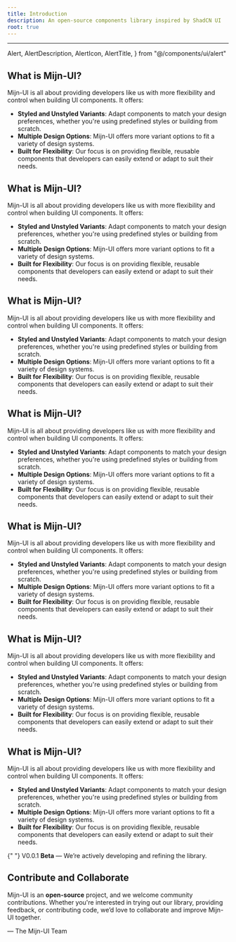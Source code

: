 ```yaml
---
title: Introduction
description: An open-source components library inspired by ShadCN UI
root: true
---
```


---

  Alert,
  AlertDescription,
  AlertIcon,
  AlertTitle,
} from "@/components/ui/alert"

## What is Mijn-UI?

Mijn-UI is all about providing developers like us with more flexibility and control when building UI components. It offers:

- **Styled and Unstyled Variants**: Adapt components to match your design preferences, whether you're using predefined styles or building from scratch.
- **Multiple Design Options**: Mijn-UI offers more variant options to fit a variety of design systems.
- **Built for Flexibility**: Our focus is on providing flexible, reusable components that developers can easily extend or adapt to suit their needs.

## What is Mijn-UI?

Mijn-UI is all about providing developers like us with more flexibility and control when building UI components. It offers:

- **Styled and Unstyled Variants**: Adapt components to match your design preferences, whether you're using predefined styles or building from scratch.
- **Multiple Design Options**: Mijn-UI offers more variant options to fit a variety of design systems.
- **Built for Flexibility**: Our focus is on providing flexible, reusable components that developers can easily extend or adapt to suit their needs.

## What is Mijn-UI?

Mijn-UI is all about providing developers like us with more flexibility and control when building UI components. It offers:

- **Styled and Unstyled Variants**: Adapt components to match your design preferences, whether you're using predefined styles or building from scratch.
- **Multiple Design Options**: Mijn-UI offers more variant options to fit a variety of design systems.
- **Built for Flexibility**: Our focus is on providing flexible, reusable components that developers can easily extend or adapt to suit their needs.

## What is Mijn-UI?

Mijn-UI is all about providing developers like us with more flexibility and control when building UI components. It offers:

- **Styled and Unstyled Variants**: Adapt components to match your design preferences, whether you're using predefined styles or building from scratch.
- **Multiple Design Options**: Mijn-UI offers more variant options to fit a variety of design systems.
- **Built for Flexibility**: Our focus is on providing flexible, reusable components that developers can easily extend or adapt to suit their needs.

## What is Mijn-UI?

Mijn-UI is all about providing developers like us with more flexibility and control when building UI components. It offers:

- **Styled and Unstyled Variants**: Adapt components to match your design preferences, whether you're using predefined styles or building from scratch.
- **Multiple Design Options**: Mijn-UI offers more variant options to fit a variety of design systems.
- **Built for Flexibility**: Our focus is on providing flexible, reusable components that developers can easily extend or adapt to suit their needs.

## What is Mijn-UI?

Mijn-UI is all about providing developers like us with more flexibility and control when building UI components. It offers:

- **Styled and Unstyled Variants**: Adapt components to match your design preferences, whether you're using predefined styles or building from scratch.
- **Multiple Design Options**: Mijn-UI offers more variant options to fit a variety of design systems.
- **Built for Flexibility**: Our focus is on providing flexible, reusable components that developers can easily extend or adapt to suit their needs.

## What is Mijn-UI?

Mijn-UI is all about providing developers like us with more flexibility and control when building UI components. It offers:

- **Styled and Unstyled Variants**: Adapt components to match your design preferences, whether you're using predefined styles or building from scratch.
- **Multiple Design Options**: Mijn-UI offers more variant options to fit a variety of design systems.
- **Built for Flexibility**: Our focus is on providing flexible, reusable components that developers can easily extend or adapt to suit their needs.

<CodeWrapper>
  <Alert
    className="w-full backdrop-blur-md not-prose"
    variant="default"
    status="warning"
  >
    <AlertDescription asChild className="text-warning-text/85 mt-0">
      {" "}
      V0.0.1 <strong>Beta</strong> — We’re actively developing and refining the
      library.
    </AlertDescription>
  </Alert>
</CodeWrapper>

## Contribute and Collaborate

Mijn-UI is an **open-source** project, and we welcome community contributions. Whether you're interested in trying out our library, providing feedback, or contributing code, we’d love to collaborate and improve Mijn-UI together.

— The Mijn-UI Team
